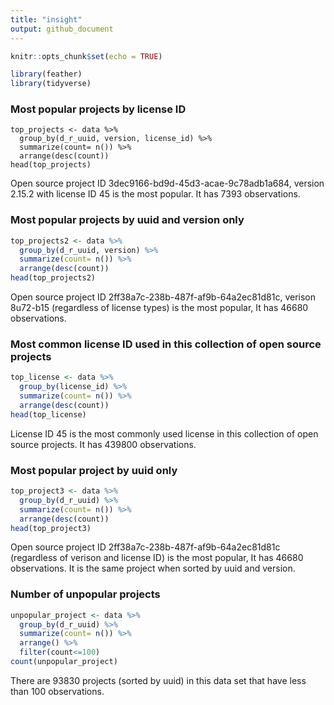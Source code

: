 ```yaml
---
title: "insight"
output: github_document
---
```


```r
knitr::opts_chunk$set(echo = TRUE)
```

```r
library(feather)
library(tidyverse)
```


### Most popular projects by license ID

```rMost
top_projects <- data %>% 
  group_by(d_r_uuid, version, license_id) %>% 
  summarize(count= n()) %>% 
  arrange(desc(count)) 
head(top_projects)
```

Open source project ID 3dec9166-bd9d-45d3-acae-9c78adb1a684, version 2.15.2 with license ID 45 is the most popular. It has 7393 observations.


### Most popular projects by uuid and version only

```r
top_projects2 <- data %>% 
  group_by(d_r_uuid, version) %>% 
  summarize(count= n()) %>% 
  arrange(desc(count)) 
head(top_projects2)
```

Open source project ID 2ff38a7c-238b-487f-af9b-64a2ec81d81c, verison 8u72-b15 (regardless of license types) is the most popular, It has 46680 observations.


### Most common license ID used in this collection of open source projects

```r
top_license <- data %>% 
  group_by(license_id) %>% 
  summarize(count= n()) %>% 
  arrange(desc(count)) 
head(top_license)
```

License ID 45 is the most commonly used license in this collection of open source projects. It has 439800 observations.


### Most popular project by uuid only

```r
top_project3 <- data %>% 
  group_by(d_r_uuid) %>% 
  summarize(count= n()) %>% 
  arrange(desc(count)) 
head(top_project3)
```

Open source project ID 2ff38a7c-238b-487f-af9b-64a2ec81d81c (regardless of verison and license ID) is the most popular, It has 46680 observations. It is the same project when sorted by uuid and version.


### Number of unpopular projects

```r
unpopular_project <- data %>% 
  group_by(d_r_uuid) %>% 
  summarize(count= n()) %>% 
  arrange() %>% 
  filter(count<=100)
count(unpopular_project)
```

There are 93830 projects (sorted by uuid) in this data set that have less than 100 observations. 
